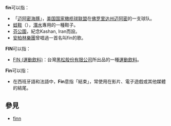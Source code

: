 {{wiktionary|Fin|Fins|fin|fins}}
'''fin'''可以指：
* 「[[迈阿密海豚|迈阿密海豚]]」，[[美国国家橄榄球联盟|美国国家橄榄球联盟]]在[[佛罗里达州|佛罗里达州]][[迈阿密|迈阿密]]的一支球队。
* [[蛙鞋|蛙鞋]]（{{lang|en|Swimfins}}），[[潛水|潛水]]專用的一種鞋子。
* [[芬公園|芬公園]]，紀念Kashan, Iran而設。
* [[安柏林樂團|安柏林樂團]]曾唱過一首名叫fin的歌。

'''FIN'''可以指：
* [[FIN_(運動飲料)|FIN (運動飲料)]]：台灣[[黑松股份有限公司|黑松股份有限公司]]所出品的一種[[運動飲料|運動飲料]]。

'''Fin'''可以指：
* 在西班牙語和法語中，'''Fin'''意指「結束」，常使用在影片、電子遊戲或其他媒體的結尾。

==參見==
*[[finn|finn]]

{{dab|cat=非中文名稱消歧義}}
